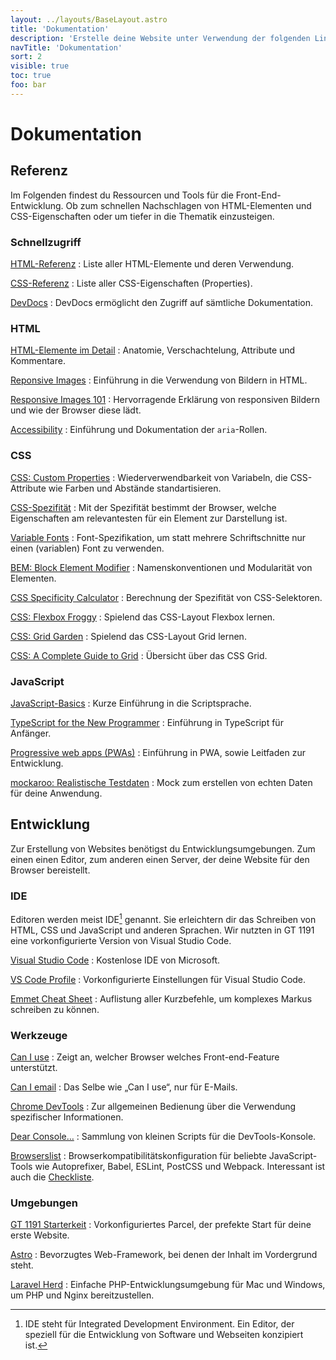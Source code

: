 ```yaml
---
layout: ../layouts/BaseLayout.astro
title: 'Dokumentation'
description: 'Erstelle deine Website unter Verwendung der folgenden Links zu Spezifikationen, Dokumentationen, Workshops und Tools.'
navTitle: 'Dokumentation'
sort: 2
visible: true
toc: true
foo: bar
---
```



# Dokumentation

<Lead text={frontmatter.description} />

## Referenz

Im Folgenden findest du Ressourcen und Tools für die Front-End-Entwicklung. Ob zum schnellen Nachschlagen von HTML-Elementen und CSS-Eigenschaften oder um tiefer in die Thematik einzusteigen.

### Schnellzugriff

[HTML-Referenz](https://developer.mozilla.org/en-US/docs/Web/HTML/Element)
: Liste aller HTML-Elemente und deren Verwendung.

[CSS-Referenz](https://developer.mozilla.org/en-US/docs/Web/CSS/Reference)
: Liste aller CSS-Eigenschaften (Properties).

[DevDocs](https://devdocs.io/)
: <ItemInfo type="tool"/> DevDocs ermöglicht den Zugriff auf sämtliche Dokumentation.

### HTML

[HTML-Elemente im Detail](https://developer.mozilla.org/en-US/docs/Learn/HTML/Introduction_to_HTML/Getting_started#anatomy_of_an_html_element)
: Anatomie, Verschachtelung, Attribute und Kommentare.

[Reponsive Images](https://developer.mozilla.org/en-US/docs/Learn/HTML/Multimedia_and_embedding/Responsive_images)
: Einführung in die Verwendung von Bildern in HTML.

[Responsive Images 101](https://cloudfour.com/thinks/responsive-images-101-definitions/)
: <ItemInfo type="article"/> Hervorragende Erklärung von responsiven Bildern und wie der Browser diese lädt.

[Accessibility](https://developer.mozilla.org/en-US/docs/Web/Accessibility)
: Einführung und Dokumentation der `aria`-Rollen.

### CSS

[CSS: Custom Properties](https://developer.mozilla.org/en-US/docs/Web/CSS/Using_CSS_custom_properties)
: Wiederverwendbarkeit von Variabeln, die CSS-Attribute wie Farben und Abstände standartisieren.

[CSS-Spezifität](https://developer.mozilla.org/en-US/docs/Web/CSS/Specificity)
: Mit der Spezifität bestimmt der Browser, welche Eigenschaften am relevantesten für ein Element zur Darstellung ist.

[Variable Fonts](https://developer.mozilla.org/en-US/docs/Web/CSS/CSS_Fonts/Variable_Fonts_Guide)
: Font-Spezifikation, um statt mehrere Schriftschnitte nur einen (variablen) Font zu verwenden.

[BEM: Block Element Modifier](http://getbem.com/naming/)
: Namenskonventionen und Modularität von Elementen.

[CSS Specificity Calculator](https://cssbootcamp.com/css/specificity-calculator)
: <ItemInfo type="tool"/> Berechnung der Spezifität von CSS-Selektoren.

[CSS: Flexbox Froggy](https://flexboxfroggy.com/#de)
: <ItemInfo type="game"/> Spielend das CSS-Layout Flexbox lernen.

[CSS: Grid Garden](https://cssgridgarden.com/#de)
: <ItemInfo type="game"/> Spielend das CSS-Layout Grid lernen.

[CSS: A Complete Guide to Grid](https://css-tricks.com/snippets/css/complete-guide-grid/)
: <ItemInfo type="game"/> Übersicht über das CSS Grid.

### JavaScript

[JavaScript-Basics](https://developer.mozilla.org/en-US/docs/Learn/Getting_started_with_the_web/JavaScript_basics)
: Kurze Einführung in die Scriptsprache.

[TypeScript for the New Programmer](https://www.typescriptlang.org/docs/handbook/typescript-in-5-minutes.html)
: Einführung in TypeScript für Anfänger.

[Progressive web apps (PWAs)](https://developer.mozilla.org/en-US/docs/Web/Progressive_web_apps)
: Einführung in PWA, sowie Leitfaden zur Entwicklung.

[mockaroo: Realistische Testdaten](https://www.mockaroo.com/)
: <ItemInfo type="tool"/> Mock zum erstellen von echten Daten für deine Anwendung.

## Entwicklung

Zur Erstellung von Websites benötigst du Entwicklungsumgebungen. Zum einen einen Editor, zum anderen einen Server, der deine Website für den Browser bereistellt.

### IDE

Editoren werden meist IDE[^1] genannt. Sie erleichtern dir das Schreiben von HTML, CSS und JavaScript und anderen Sprachen. Wir nutzten in GT 1191 eine vorkonfigurierte Version von Visual Studio Code.

[Visual Studio Code](https://code.visualstudio.com/)
: Kostenlose IDE von Microsoft.

[VS Code Profile](https://gist.github.com/macx/c4afc6441561cf8e021d104eed0de505)
: Vorkonfigurierte Einstellungen für Visual Studio Code.

[Emmet Cheat Sheet](https://docs.emmet.io/cheat-sheet/)
: Auflistung aller Kurzbefehle, um komplexes Markus schreiben zu können.

### Werkzeuge

[Can I use](https://caniuse.com/)
: Zeigt an, welcher Browser welches Front-end-Feature unterstützt.

[Can I email](https://www.caniemail.com/)
: Das Selbe wie „Can I use“, nur für E-Mails.

[Chrome DevTools](https://developer.chrome.com/docs/devtools/overview/)
: Zur allgemeinen Bedienung über die Verwendung spezifischer Informationen.

[Dear Console…](https://codepo8.github.io/dearconsole/)
: Sammlung von kleinen Scripts für die DevTools-Konsole.

[Browserslist](https://browsersl.ist/)
: Browserkompatibilitätskonfiguration für beliebte JavaScript-Tools wie Autoprefixer, Babel, ESLint, PostCSS und Webpack. Interessant ist auch die [Checkliste](https://browserslist.dev/).

### Umgebungen

[GT 1191 Starterkeit](/starterkit)
: Vorkonfiguriertes Parcel, der prefekte Start für deine erste Website.

[Astro](https://astro.build/)
: Bevorzugtes Web-Framework, bei denen der Inhalt im Vordergrund steht.

[Laravel Herd](https://herd.laravel.com/)
: Einfache PHP-Entwicklungsumgebung für Mac und Windows, um PHP und Nginx bereitzustellen.

[^1]: IDE steht für Integrated Development Environment. Ein Editor, der speziell für die Entwicklung von Software und Webseiten konzipiert ist.
